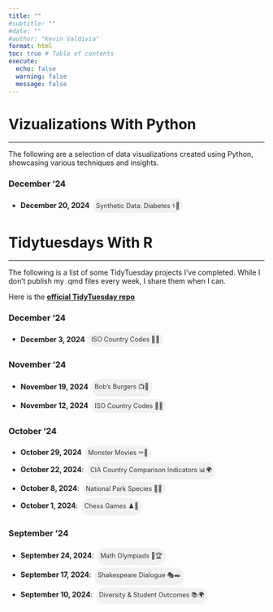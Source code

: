 ```yaml
---
title: ""
#subtitle: ""
#date: ""
#author: "Kevin Valdivia"
format: html
toc: true # Table of contents
execute: 
  echo: false
  warning: false
  message: false
---
```


```{=html}
<style>
.chip-link {
    display: inline-block;
    padding: 0.5em;
    margin: 0.2em;
    background-color: #f1f1f1;
    border-radius: 16px;
    font-size: 0.9em;
    color: #333;
    text-decoration: none;
}
.chip-link:hover {
    background-color: #ffa04d;
}
</style>
```
# Vizualizations With Python

------------------------------------------------------------------------

The following are a selection of data visualizations created using Python, showcasing various techniques and insights.

### December '24

-   **December 20, 2024** <a href="python_projects/synthetic_diabetes_data.qmd" class="chip-link">Synthetic Data: Diabetes ⚕💉️</a>

# Tidytuesdays With R

------------------------------------------------------------------------

The following is a list of some TidyTuesday projects I’ve completed. While I don’t publish my .qmd files every week, I share them when I can.

Here is the [**official TidyTuesday repo**](https://github.com/rfordatascience/tidytuesday)

### December '24

-   **December 3, 2024** <a href="tidytuesday/highway_traffic_flow.qmd" class="chip-link">ISO Country Codes 🚙🚛</a>

### November '24

-   **November 19, 2024** <a href="tidytuesday/bobs_burgers.qmd" class="chip-link">Bob's Burgers 📺🍔</a>
-   **November 12, 2024** <a href="tidytuesday/country_code.qmd" class="chip-link">ISO Country Codes 🍭🌐</a>

### October '24

-   **October 29, 2024** <a href="tidytuesday/monsters.qmd" class="chip-link">Monster Movies ⚰️👻</a>
-   **October 22, 2024**: <a href="tidytuesday/CIA_Factbook/cia_factbook.qmd" class="chip-link">CIA Country Comparison Indicators 📊🌍</a>
-   **October 8, 2024**: <a href="tidytuesday/biodiversity_national_parks.qmd" class="chip-link">National Park Species 🌲🦉</a>
-   **October 1, 2024**: <a href="tidytuesday/chess_matches.qmd" class="chip-link">Chess Games ♟️🎯</a>

### September '24

-   **September 24, 2024**: <a href="tidytuesday/imo.qmd" class="chip-link">Math Olympiads 🧮🏆️</a>
-   **September 17, 2024**: <a href="tidytuesday/shakespeare_words.qmd" class="chip-link">Shakespeare Dialogue 🎭✒️</a>
-   **September 10, 2024**: <a href="tidytuesday/school_income.qmd" class="chip-link">Diversity & Student Outcomes 📚🌍</a>
